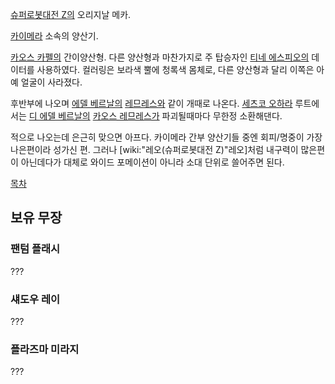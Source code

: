 [[슈퍼로봇대전 Z]]의 오리지날 메카.

[[카이메라]] 소속의 양산기.

[[카오스 카펠]]의 간이양산형. 다른 양산형과 마찬가지로 주 탑승자인 [[티네 에스피오]]의 데이터를 사용하였다. 컬러링은 보라색 뿔에 청록색 몸체로, 다른 양산형과 달리 이쪽은 아예 얼굴이 사라졌다.

후반부에 나오며 [[에델 베르날]]의 [[레므레스]]와 같이 개때로 나온다. [[세츠코 오하라]] 루트에서는 [[디 에델 베르날]]의 [[카오스 레므레스]]가 파괴될때마다 무한정 소환해댄다.

적으로 나오는데 은근히 맞으면 아프다. 카이메라 간부 양산기들 중엔 회피/명중이 가장 나은편이라 성가신 편. 그러나 [wiki:"레오(슈퍼로봇대전 Z)"레오]처럼 내구력이 많은편이 아닌데다가 대체로 와이드 포메이션이 아니라 소대 단위로 쓸어주면 된다.

[[목차]]

== 보유 무장 ==
=== 팬텀 플래시 ===
???
=== 섀도우 레이 ===
???
=== 플라즈마 미라지 ===
???
